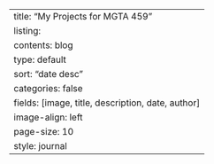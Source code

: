 ---
title: "My Projects for MGTA 459"
listing:
  contents: blog
  type: default
  sort: "date desc"
  categories: false
  fields: [image, title, description, date, author]
  image-align: left
  page-size: 10
  style: journal
---
